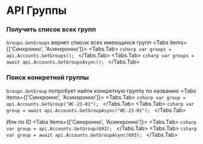 
# API Группы

### Получить список всех групп
```Groups.GetGroups``` вернет список всех имеющихся групп
<Tabs items={['Синхронно', 'Асинхронно']}>
  <Tabs.Tab>
    ```csharp
    var groups = api.Accounts.GetGroups();
    ```
  </Tabs.Tab>
  <Tabs.Tab>
    ```csharp
    var groups = await api.Accounts.GetGroupsAsync();
    ```
  </Tabs.Tab>
</Tabs>

### Поиск конкретной группы
```Groups.GetGroup``` попробует найти конкретную группу по названию
<Tabs items={['Синхронно', 'Асинхронно']}>
  <Tabs.Tab>
    ```csharp
    var group = api.Accounts.GetGroup("ИС-23-01");
    ```
  </Tabs.Tab>
  <Tabs.Tab>
    ```csharp
    var group = await api.Accounts.GetGroupAsync("ИС-23-01");
    ```
  </Tabs.Tab>
</Tabs>

Или по ID
<Tabs items={['Синхронно', 'Асинхронно']}>
  <Tabs.Tab>
    ```csharp
    var group = api.Accounts.GetGroup(693);
    ```
  </Tabs.Tab>
  <Tabs.Tab>
    ```csharp
    var group = await api.Accounts.GetGroupAsync(693);
    ```
  </Tabs.Tab>
</Tabs>